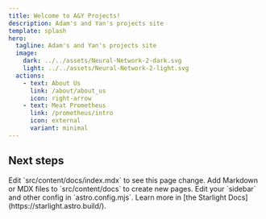 ```yaml
---
title: Welcome to A&Y Projects!
description: Adam's and Yan's projects site
template: splash
hero:
  tagline: Adam's and Yan's projects site
  image:
    dark: ../../assets/Neural-Network-2-dark.svg
    light: ../../assets/Neural-Network-2-light.svg
  actions:
    - text: About Us
      link: /about/about_us
      icon: right-arrow
    - text: Meat Prometheus
      link: /prometheus/intro
      icon: external
      variant: minimal
---
```



## Next steps

<CardGrid stagger>
	<Card title="Update content" icon="pencil">
		Edit `src/content/docs/index.mdx` to see this page change.
	</Card>
	<Card title="Add new content" icon="add-document">
		Add Markdown or MDX files to `src/content/docs` to create new pages.
	</Card>
	<Card title="Configure your site" icon="setting">
		Edit your `sidebar` and other config in `astro.config.mjs`.
	</Card>
	<Card title="Read the docs" icon="open-book">
		Learn more in [the Starlight Docs](https://starlight.astro.build/).
	</Card>
</CardGrid>
